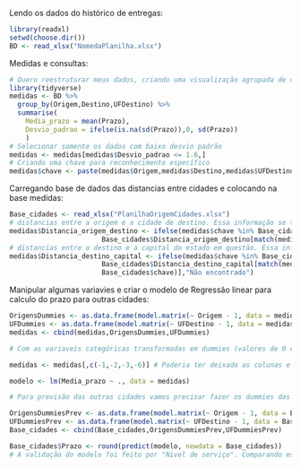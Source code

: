 Lendo os dados do histórico de entregas:
```r
library(readxl)
setwd(choose.dir())
BD <- read_xlsx("NomedaPlanilha.xlsx")
```

Medidas e consultas:
```r
# Quero reestruturar meus dados, criando uma visualização agrupada de origem e destino
library(tidyverse)
medidas <- BD %>%
  group_by(Origem,Destino,UFDestino) %>%
  summarise(
    Media_prazo = mean(Prazo),
    Desvio_padrao = ifelse(is.na(sd(Prazo)),0, sd(Prazo))
    )
# Selecionar somente os dados com baixo desvio padrão
medidas <- medidas[medidas$Desvio_padrao <= 1.6,]
# Criando uma chave para reconhecimento específico
medidas$chave <- paste(medidas$Origem,medidas$Destino,medidas$UFDestino)

```

Carregando base de dados das distancias entre cidades e colocando na base medidas:
```r
Base_cidades <- read_xlsx("PlanilhaOrigemCidades.xlsx")
# distancias entre a origem e a cidade de destino. Essa informação se torna necessária pois o tempo de entrega está relacionado a distancia percorrida. 
medidas$Distancia_origem_destino <- ifelse(medidas$chave %in% Base_cidades$chave,
                       Base_cidades$Distancia_origem_destino[match(medidas$chave,                                          Base_cidades$chave)],"Não encontrado")
# distancias entre o destino e a capital do estado em questão. Essa informação pode não ser necessária mas é uma variável a mais para nosso estudo, que faz sentido, pois geralmente as rotas para capitais são mais acessíveis e algumas frotas passam primeiramente pela capital para pegar mais mercadoria antes de ir para o destino final. 
medidas$Distancia_destino_capital <- ifelse(medidas$chave %in% Base_cidades$chave,
                       Base_cidades$Distancia_destino_capital[match(medidas$chave,
                       Base_cidades$chave)],"Não encontrado")
```

Manipular algumas variavies e criar o modelo de Regressão linear para calculo do prazo para outras cidades:
```r
OrigensDummies <- as.data.frame(model.matrix(~ Origem - 1, data = medidas))
UFDummies <- as.data.frame(model.matrix(~ UFDestino - 1, data = medidas))
medidas <- cbind(medidas,OrigensDummies,UFDummies)

# Com as variaveis categóricas transformadas em dummies (valores de 0 e 1 para TRUE & FALSE), pode-se remover algumas colunas : Origem, Destino, UFDestino, chave.

medidas <- medidas[,c(-1,-2,-3,-6)] # Poderia ter deixado as colunas e selecionado as que eu quero trabalhar na função do modelo, mas preferi fazer assim.

modelo <- lm(Media_prazo ~ ., data = medidas)

# Para previsão das outras cidades vamos precisar fazer os dummies das variaveis categóricas no que queremos prever também.

OrigensDummiesPrev <- as.data.frame(model.matrix(~ Origem - 1, data = Base_cidades))
UFDummiesPrev <- as.data.frame(model.matrix(~ UFDestino - 1, data = Base_cidades))
Base_cidades <- cbind(Base_cidades,OrigensDummiesPrev,UFDummiesPrev)

Base_cidades$Prazo <- round(predict(modelo, newdata = Base_cidades))
# A validação do modelo foi feito por "Nivel de serviço". Comparando esses prazos dados pelo modelo com os prazos que utilizavamos no passado e analisando se as entregas cumpririam ou atrasariam com os novos prazos.
```


